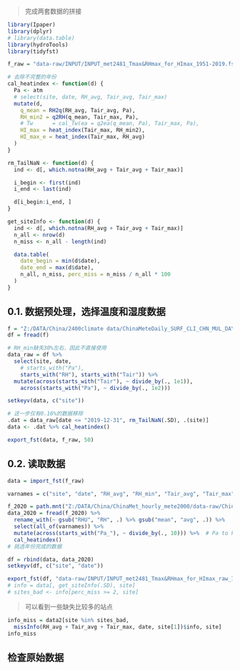 > 完成两套数据的拼接

```r
library(Ipaper)
library(dplyr)
# library(data.table)
library(hydroTools)
library(tidyfst)

f_raw = "data-raw/INPUT/INPUT_met2481_Tmax&RHmax_for_HImax_1951-2019.fst"
```

```r
# 去除不完整的年份
cal_heatindex <- function(d) {
  Pa <- atm
  # select(site, date, RH_avg, Tair_avg, Tair_max)
  mutate(d,
    q_mean = RH2q(RH_avg, Tair_avg, Pa),
    RH_min2 = q2RH(q_mean, Tair_max, Pa),
    # Tw      = cal_Tw(ea = q2ea(q_mean, Pa), Tair_max, Pa),
    HI_max = heat_index(Tair_max, RH_min2),
    HI_max_e = heat_index(Tair_max, RH_avg)
  )
}

rm_TailNaN <- function(d) {
  ind <- d[, which.notna(RH_avg + Tair_avg + Tair_max)]

  i_begin <- first(ind)
  i_end <- last(ind)

  d[i_begin:i_end, ]
}

get_siteInfo <- function(d) {
  ind <- d[, which.notna(RH_avg + Tair_avg + Tair_max)]
  n_all <- nrow(d)
  n_miss <- n_all - length(ind)

  data.table(
    date_begin = min(d$date),
    date_end = max(d$date),
    n_all, n_miss, perc_miss = n_miss / n_all * 100
  )
}
```

## 0.1. 数据预处理，选择温度和湿度数据

```r
f = "Z:/DATA/China/2400climate data/ChinaMeteDaily_SURF_CLI_CHN_MUL_DAY_[195101,202003]_processed.csv"
df = fread(f)
```

```r
# RH_min缺失30%左右，因此不直接使用
data_raw = df %>% 
  select(site, date, 
    # starts_with("Pa"),
    starts_with("RH"), starts_with("Tair")) %>%
  mutate(across(starts_with("Tair"), ~ divide_by(., 1e1)), 
    across(starts_with("Pa"), ~ divide_by(., 1e2)))

setkeyv(data, c("site"))
```

```r
# 这一步仅有0.16%的数据移除
.dat = data_raw[date <= "2019-12-31", rm_TailNaN(.SD), .(site)]
data <- .dat %>% cal_heatindex()

export_fst(data, f_raw, 50)
```

## 0.2. 读取数据
```r
data = import_fst(f_raw)

varnames = c("site", "date", "RH_avg", "RH_min", "Tair_avg", "Tair_max", "Tair_min", "Pa_avg", "Pa_max", "Pa_min")

f_2020 = path.mnt("Z:/DATA/China/ChinaMet_hourly_mete2000/data-raw/China_Mete2000_daily_HImete_2020-2022.csv")
data_2020 = fread(f_2020) %>% 
  rename_with(~ gsub("RHU", "RH", .) %>% gsub("mean", "avg", .)) %>% 
  select(all_of(varnames)) %>% 
  mutate(across(starts_with("Pa_"), ~ divide_by(., 10))) %>%  # Pa to kPa
  cal_heatindex()
# 挑选年份完成的数据

df = rbind(data, data_2020)
setkeyv(df, c("site", "date"))

export_fst(df, "data-raw/INPUT/INPUT_met2481_Tmax&RHmax_for_HImax_raw_1951-2022.fst")
# info = data[, get_siteInfo(.SD), site]
# sites_bad <- info[perc_miss >= 2, site]
```

> 可以看到一些缺失比较多的站点
```r
info_miss = data2[site %in% sites_bad, 
  missInfo(RH_avg + Tair_avg + Tair_max, date, site[1])$info, site]
info_miss
```


## 检查原始数据

